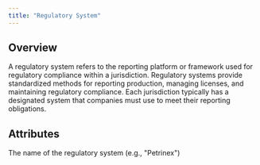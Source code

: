 ```yaml
---
title: "Regulatory System"
---
```


## Overview

A regulatory system refers to the reporting platform or framework used for regulatory compliance within a jurisdiction. Regulatory systems provide standardized methods for reporting production, managing licenses, and maintaining regulatory compliance. Each jurisdiction typically has a designated system that companies must use to meet their reporting obligations.

## Attributes

<ResponseField name="name" required>
  The name of the regulatory system (e.g., "Petrinex")
</ResponseField>
